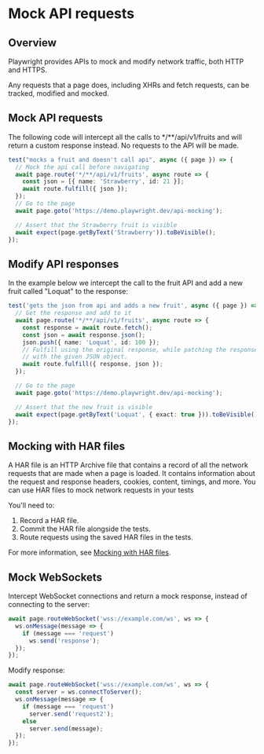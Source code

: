 # Mock API requests

## Overview

Playwright provides APIs to mock and modify network traffic, both HTTP and HTTPS.

Any requests that a page does, including XHRs and fetch requests, can be tracked, modified and mocked.


## Mock API requests

The following code will intercept all the calls to */**/api/v1/fruits and will return a custom response instead. No requests to the API will be made. 

```ts
test("mocks a fruit and doesn't call api", async ({ page }) => {
  // Mock the api call before navigating
  await page.route('*/**/api/v1/fruits', async route => {
    const json = [{ name: 'Strawberry', id: 21 }];
    await route.fulfill({ json });
  });
  // Go to the page
  await page.goto('https://demo.playwright.dev/api-mocking');

  // Assert that the Strawberry fruit is visible
  await expect(page.getByText('Strawberry')).toBeVisible();
});
```


## Modify API responses

In the example below we intercept the call to the fruit API and add a new fruit called "Loquat" to the response:

```ts
test('gets the json from api and adds a new fruit', async ({ page }) => {
  // Get the response and add to it
  await page.route('*/**/api/v1/fruits', async route => {
    const response = await route.fetch();
    const json = await response.json();
    json.push({ name: 'Loquat', id: 100 });
    // Fulfill using the original response, while patching the response body
    // with the given JSON object.
    await route.fulfill({ response, json });
  });

  // Go to the page
  await page.goto('https://demo.playwright.dev/api-mocking');

  // Assert that the new fruit is visible
  await expect(page.getByText('Loquat', { exact: true })).toBeVisible();
});
```


## Mocking with HAR files

A HAR file is an HTTP Archive file that contains a record of all the network requests that are made when a page is loaded. It contains information about the request and response headers, cookies, content, timings, and more. You can use HAR files to mock network requests in your tests

You'll need to:

1. Record a HAR file.
2. Commit the HAR file alongside the tests.
3. Route requests using the saved HAR files in the tests.

For more information, see [Mocking with HAR files](https://playwright.dev/docs/mock#mocking-with-har-files).


## Mock WebSockets

Intercept WebSocket connections and return a mock response, instead of connecting to the server:

```ts
await page.routeWebSocket('wss://example.com/ws', ws => {
  ws.onMessage(message => {
    if (message === 'request')
      ws.send('response');
  });
});
```

Modify response:

```ts
await page.routeWebSocket('wss://example.com/ws', ws => {
  const server = ws.connectToServer();
  ws.onMessage(message => {
    if (message === 'request')
      server.send('request2');
    else
      server.send(message);
  });
});
```
